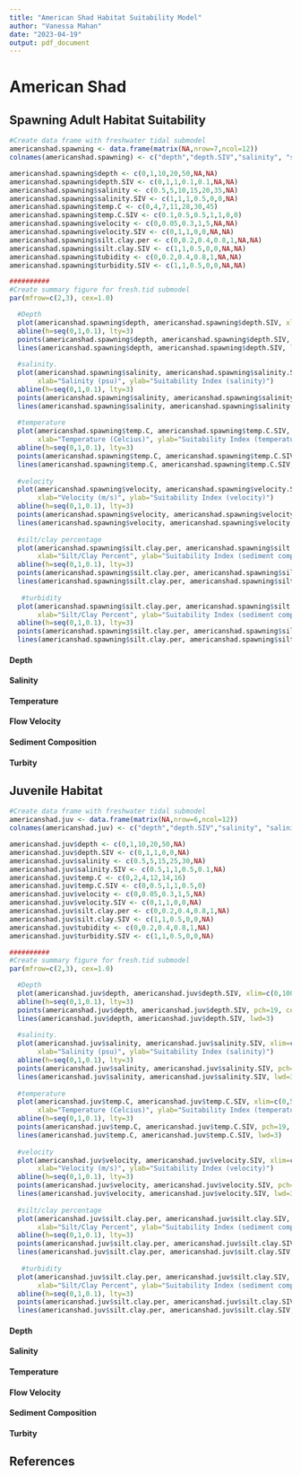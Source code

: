 ```yaml
---
title: "American Shad Habitat Suitability Model"
author: "Vanessa Mahan"
date: "2023-04-19"
output: pdf_document
---
```

# American Shad

## Spawning Adult Habitat Suitability

```r
#Create data frame with freshwater tidal submodel
americanshad.spawning <- data.frame(matrix(NA,nrow=7,ncol=12))
colnames(americanshad.spawning) <- c("depth","depth.SIV","salinity", "salinity.SIV", "temp.C", "temp.C.SIV","velocity","velocity.SIV","silt.clay.per","silt.clay.SIV","tubidity","turbidity.SIV")

americanshad.spawning$depth <- c(0,1,10,20,50,NA,NA)
americanshad.spawning$depth.SIV <- c(0,1,1,0.1,0.1,NA,NA)
americanshad.spawning$salinity <- c(0.5,5,10,15,20,35,NA)
americanshad.spawning$salinity.SIV <- c(1,1,1,0.5,0,0,NA)
americanshad.spawning$temp.C <- c(0,4,7,11,28,30,45)
americanshad.spawning$temp.C.SIV <- c(0.1,0.5,0.5,1,1,0,0)
americanshad.spawning$velocity <- c(0,0.05,0.3,1,5,NA,NA)
americanshad.spawning$velocity.SIV <- c(0,1,1,0,0,NA,NA)
americanshad.spawning$silt.clay.per <- c(0,0.2,0.4,0.8,1,NA,NA)
americanshad.spawning$silt.clay.SIV <- c(1,1,0.5,0,0,NA,NA)
americanshad.spawning$tubidity <- c(0,0.2,0.4,0.8,1,NA,NA)
americanshad.spawning$turbidity.SIV <- c(1,1,0.5,0,0,NA,NA)

##########
#Create summary figure for fresh.tid submodel
par(mfrow=c(2,3), cex=1.0)

  #Depth
  plot(americanshad.spawning$depth, americanshad.spawning$depth.SIV, xlim=c(0,100), ylim=c(0,1), type="l", xlab="Depth (meters)", ylab="Suitability Index (depth)")
  abline(h=seq(0,1,0.1), lty=3)
  points(americanshad.spawning$depth, americanshad.spawning$depth.SIV, pch=19, cex=2)
  lines(americanshad.spawning$depth, americanshad.spawning$depth.SIV, lwd=3)
  
  #salinity.
  plot(americanshad.spawning$salinity, americanshad.spawning$salinity.SIV, xlim=c(0,35), ylim=c(0,1), type="l",
       xlab="Salinity (psu)", ylab="Suitability Index (salinity)")
  abline(h=seq(0,1,0.1), lty=3)
  points(americanshad.spawning$salinity, americanshad.spawning$salinity.SIV, pch=19, cex=2)
  lines(americanshad.spawning$salinity, americanshad.spawning$salinity.SIV, lwd=3)
  
  #temperature
  plot(americanshad.spawning$temp.C, americanshad.spawning$temp.C.SIV, xlim=c(0,50), ylim=c(0,1), type="l",
       xlab="Temperature (Celcius)", ylab="Suitability Index (temperature)")
  abline(h=seq(0,1,0.1), lty=3)
  points(americanshad.spawning$temp.C, americanshad.spawning$temp.C.SIV, pch=19, cex=2)
  lines(americanshad.spawning$temp.C, americanshad.spawning$temp.C.SIV, lwd=3)
  
  #velocity
  plot(americanshad.spawning$velocity, americanshad.spawning$velocity.SIV, xlim=c(0,8), ylim=c(0,1), type="l",
       xlab="Velocity (m/s)", ylab="Suitability Index (velocity)")
  abline(h=seq(0,1,0.1), lty=3)
  points(americanshad.spawning$velocity, americanshad.spawning$velocity.SIV, pch=19, cex=2)
  lines(americanshad.spawning$velocity, americanshad.spawning$velocity.SIV, lwd=3)
  
  #silt/clay percentage
  plot(americanshad.spawning$silt.clay.per, americanshad.spawning$silt.clay.SIV, xlim=c(0,1), ylim=c(0,1), type="l",
       xlab="Silt/Clay Percent", ylab="Suitability Index (sediment composition)")
  abline(h=seq(0,1,0.1), lty=3)
  points(americanshad.spawning$silt.clay.per, americanshad.spawning$silt.clay.SIV, pch=19, cex=2)
  lines(americanshad.spawning$silt.clay.per, americanshad.spawning$silt.clay.SIV, lwd=3)
  
   #turbidity
  plot(americanshad.spawning$silt.clay.per, americanshad.spawning$silt.clay.SIV, xlim=c(0,1), ylim=c(0,1), type="l",
       xlab="Silt/Clay Percent", ylab="Suitability Index (sediment composition)")
  abline(h=seq(0,1,0.1), lty=3)
  points(americanshad.spawning$silt.clay.per, americanshad.spawning$silt.clay.SIV, pch=19, cex=2)
  lines(americanshad.spawning$silt.clay.per, americanshad.spawning$silt.clay.SIV, lwd=3)
```

#### Depth

#### Salinity

#### Temperature

#### Flow Velocity

#### Sediment Composition

#### Turbity 

## Juvenile Habitat
```r
#Create data frame with freshwater tidal submodel
americanshad.juv <- data.frame(matrix(NA,nrow=6,ncol=12))
colnames(americanshad.juv) <- c("depth","depth.SIV","salinity", "salinity.SIV", "temp.C", "temp.C.SIV","velocity","velocity.SIV","silt.clay.per","silt.clay.SIV","tubidity","turbidity.SIV")

americanshad.juv$depth <- c(0,1,10,20,50,NA)
americanshad.juv$depth.SIV <- c(0,1,1,0,0,NA)
americanshad.juv$salinity <- c(0.5,5,15,25,30,NA)
americanshad.juv$salinity.SIV <- c(0.5,1,1,0.5,0.1,NA)
americanshad.juv$temp.C <- c(0,2,4,12,14,16)
americanshad.juv$temp.C.SIV <- c(0,0.5,1,1,0.5,0)
americanshad.juv$velocity <- c(0,0.05,0.3,1,5,NA)
americanshad.juv$velocity.SIV <- c(0,1,1,0,0,NA)
americanshad.juv$silt.clay.per <- c(0,0.2,0.4,0.8,1,NA)
americanshad.juv$silt.clay.SIV <- c(1,1,0.5,0,0,NA)
americanshad.juv$tubidity <- c(0,0.2,0.4,0.8,1,NA)
americanshad.juv$turbidity.SIV <- c(1,1,0.5,0,0,NA)

##########
#Create summary figure for fresh.tid submodel
par(mfrow=c(2,3), cex=1.0)

  #Depth
  plot(americanshad.juv$depth, americanshad.juv$depth.SIV, xlim=c(0,100), ylim=c(0,1), type="l", xlab="Depth (meters)", ylab="Suitability Index (depth)")
  abline(h=seq(0,1,0.1), lty=3)
  points(americanshad.juv$depth, americanshad.juv$depth.SIV, pch=19, cex=2)
  lines(americanshad.juv$depth, americanshad.juv$depth.SIV, lwd=3)
  
  #salinity.
  plot(americanshad.juv$salinity, americanshad.juv$salinity.SIV, xlim=c(0,35), ylim=c(0,1), type="l",
       xlab="Salinity (psu)", ylab="Suitability Index (salinity)")
  abline(h=seq(0,1,0.1), lty=3)
  points(americanshad.juv$salinity, americanshad.juv$salinity.SIV, pch=19, cex=2)
  lines(americanshad.juv$salinity, americanshad.juv$salinity.SIV, lwd=3)
  
  #temperature
  plot(americanshad.juv$temp.C, americanshad.juv$temp.C.SIV, xlim=c(0,50), ylim=c(0,1), type="l",
       xlab="Temperature (Celcius)", ylab="Suitability Index (temperature)")
  abline(h=seq(0,1,0.1), lty=3)
  points(americanshad.juv$temp.C, americanshad.juv$temp.C.SIV, pch=19, cex=2)
  lines(americanshad.juv$temp.C, americanshad.juv$temp.C.SIV, lwd=3)
  
  #velocity
  plot(americanshad.juv$velocity, americanshad.juv$velocity.SIV, xlim=c(0,8), ylim=c(0,1), type="l",
       xlab="Velocity (m/s)", ylab="Suitability Index (velocity)")
  abline(h=seq(0,1,0.1), lty=3)
  points(americanshad.juv$velocity, americanshad.juv$velocity.SIV, pch=19, cex=2)
  lines(americanshad.juv$velocity, americanshad.juv$velocity.SIV, lwd=3)
  
  #silt/clay percentage
  plot(americanshad.juv$silt.clay.per, americanshad.juv$silt.clay.SIV, xlim=c(0,1), ylim=c(0,1), type="l",
       xlab="Silt/Clay Percent", ylab="Suitability Index (sediment composition)")
  abline(h=seq(0,1,0.1), lty=3)
  points(americanshad.juv$silt.clay.per, americanshad.juv$silt.clay.SIV, pch=19, cex=2)
  lines(americanshad.juv$silt.clay.per, americanshad.juv$silt.clay.SIV, lwd=3)
  
   #turbidity
  plot(americanshad.juv$silt.clay.per, americanshad.juv$silt.clay.SIV, xlim=c(0,1), ylim=c(0,1), type="l",
       xlab="Silt/Clay Percent", ylab="Suitability Index (sediment composition)")
  abline(h=seq(0,1,0.1), lty=3)
  points(americanshad.juv$silt.clay.per, americanshad.juv$silt.clay.SIV, pch=19, cex=2)
  lines(americanshad.juv$silt.clay.per, americanshad.juv$silt.clay.SIV, lwd=3)
```

#### Depth


#### Salinity


#### Temperature

#### Flow Velocity

#### Sediment Composition

#### Turbity 

## References